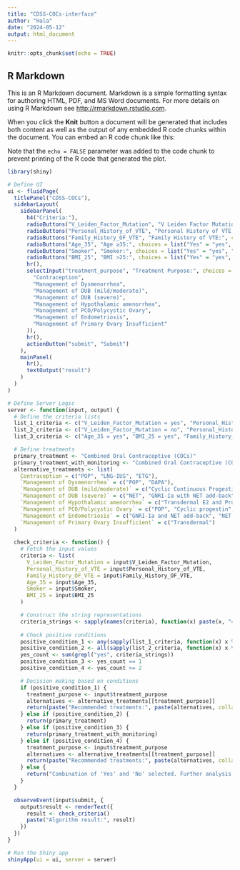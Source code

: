 ---
title: "CDSS-COCs-interface"
author: "Hala"
date: "2024-05-12"
output: html_document
---

```{r setup, include=FALSE}
knitr::opts_chunk$set(echo = TRUE)
```

## R Markdown

This is an R Markdown document. Markdown is a simple formatting syntax for authoring HTML, PDF, and MS Word documents. For more details on using R Markdown see <http://rmarkdown.rstudio.com>.

When you click the **Knit** button a document will be generated that includes both content as well as the output of any embedded R code chunks within the document. You can embed an R code chunk like this:

Note that the `echo = FALSE` parameter was added to the code chunk to prevent printing of the R code that generated the plot.

```{r}
library(shiny)

# Define UI
ui <- fluidPage(
  titlePanel("CDSS-COCs"),
  sidebarLayout(
    sidebarPanel(
      h4("Criteria:"),
      radioButtons("V_Leiden_Factor_Mutation", "V Leiden Factor Mutation:", choices = list("Yes" = "yes", "No" = "no")),
      radioButtons("Personal_History_of_VTE", "Personal History of VTE:", choices = list("Yes" = "yes", "No" = "no")),
      radioButtons("Family_History_OF_VTE", "Family History of VTE:", choices = list("Yes" = "yes", "No" = "no")),
      radioButtons("Age_35", "Age ≥35:", choices = list("Yes" = "yes", "No" = "no")),
      radioButtons("Smoker", "Smoker:", choices = list("Yes" = "yes", "No" = "no")),
      radioButtons("BMI_25", "BMI >25:", choices = list("Yes" = "yes", "No" = "no")),
      hr(),
      selectInput("treatment_purpose", "Treatment Purpose:", choices = c(
        "Contraception", 
        "Management of Dysmenorrhea",
        "Management of DUB (mild/moderate)",
        "Management of DUB (severe)",
        "Management of Hypothalamic amenorrhea",
        "Management of PCO/Polycystic Ovary",
        "Management of Endometriosis",
        "Management of Primary Ovary Insufficient"
      )),
      hr(),
      actionButton("submit", "Submit")
    ),
    mainPanel(
      hr(),
      textOutput("result")
    )
  )
)

# Define Server Logic
server <- function(input, output) {
  # Define the criteria lists
  list_1_criteria <- c("V_Leiden_Factor_Mutation = yes", "Personal_History_of_VTE = yes")
  list_2_criteria <- c("V_Leiden_Factor_Mutation = no", "Personal_History_of_VTE = no", "Age_35 = no", "BMI_25 = no", "Family_History_OF_VTE = no", "Smoker = no")
  list_3_criteria <- c("Age_35 = yes", "BMI_25 = yes", "Family_History_OF_VTE = yes", "Smoker = yes")

  # Define treatments
  primary_treatment <- "Combined Oral Contraceptive (COCs)"
  primary_treatment_with_monitoring <- "Combined Oral Contraceptive (COCs) with monitoring"
  alternative_treatments <- list(
    Contraception = c("POP", "LNG-IUS", "ETG"),
    `Management of Dysmenorrhea` = c("POP", "DAPA"),
    `Management of DUB (mild/moderate)` = c("Cyclic Continuous Progestin NET"),
    `Management of DUB (severe)` = c("NET", "GNRI-Ia with NET add-back", "LNG-IUS"),
    `Management of Hypothalamic amenorrhea` = c("Transdermal E2 and Progestin NET", "MPA"),
    `Management of PCO/Polycystic Ovary` = c("POP", "Cyclic progestin", "Metformin"),
    `Management of Endometriosis` = c("GNRI-Ia and NET add-back", "NET alone", "DAPA"),
    `Management of Primary Ovary Insufficient` = c("Transdermal")
  )
  
  check_criteria <- function() {
    # Fetch the input values
    criteria <- list(
      V_Leiden_Factor_Mutation = input$V_Leiden_Factor_Mutation,
      Personal_History_of_VTE = input$Personal_History_of_VTE,
      Family_History_OF_VTE = input$Family_History_OF_VTE,
      Age_35 = input$Age_35,
      Smoker = input$Smoker,
      BMI_25 = input$BMI_25
    )

    # Construct the string representations
    criteria_strings <- sapply(names(criteria), function(x) paste(x, "=", criteria[[x]]))
    
    # Check positive conditions
    positive_condition_1 <- any(sapply(list_1_criteria, function(x) x %in% criteria_strings))
    positive_condition_2 <- all(sapply(list_2_criteria, function(x) x %in% criteria_strings))
    yes_count <- sum(grepl("yes", criteria_strings))
    positive_condition_3 <- yes_count == 1
    positive_condition_4 <- yes_count >= 2

    # Decision making based on conditions
    if (positive_condition_1) {
      treatment_purpose <- input$treatment_purpose
      alternatives <- alternative_treatments[[treatment_purpose]]
      return(paste("Recommended treatments:", paste(alternatives, collapse = ", ")))
    } else if (positive_condition_2) {
      return(primary_treatment)
    } else if (positive_condition_3) {
      return(primary_treatment_with_monitoring)
    } else if (positive_condition_4) {
      treatment_purpose <- input$treatment_purpose
      alternatives <- alternative_treatments[[treatment_purpose]]
      return(paste("Recommended treatments:", paste(alternatives, collapse = ", ")))
    } else {
      return("Combination of 'Yes' and 'No' selected. Further analysis required.")
    }
  }

  observeEvent(input$submit, {
    output$result <- renderText({
      result <- check_criteria()
      paste("Algorithm result:", result)
    })
  })
}

# Run the Shiny app
shinyApp(ui = ui, server = server)


```

